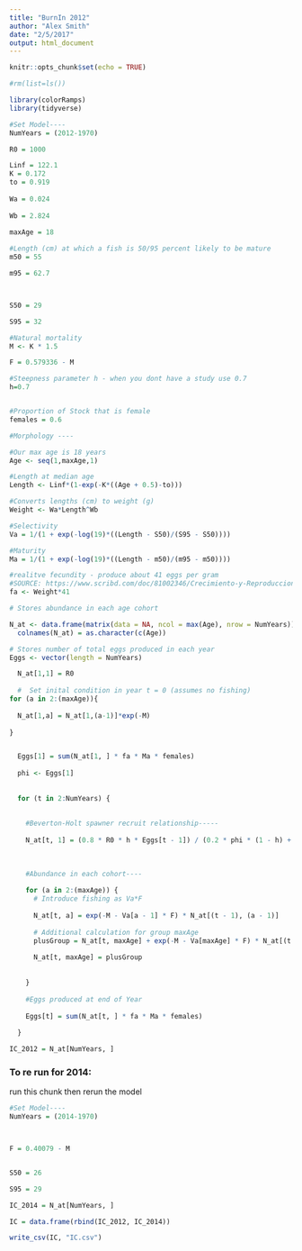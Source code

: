 ```yaml
---
title: "BurnIn 2012"
author: "Alex Smith"
date: "2/5/2017"
output: html_document
---
```


```r
knitr::opts_chunk$set(echo = TRUE)
```



```r
#rm(list=ls())

library(colorRamps)
library(tidyverse)

#Set Model----
NumYears = (2012-1970)

R0 = 1000

```


```r
Linf = 122.1
K = 0.172
to = 0.919
  
Wa = 0.024
  
Wb = 2.824
  
maxAge = 18

#Length (cm) at which a fish is 50/95 percent likely to be mature
m50 = 55

m95 = 62.7



S50 = 29

S95 = 32

#Natural mortality
M <- K * 1.5

F = 0.579336 - M

#Steepness parameter h - when you dont have a study use 0.7
h=0.7


#Proportion of Stock that is female
females = 0.6
```



```r
#Morphology ----

#Our max age is 18 years
Age <- seq(1,maxAge,1)

#Length at median age 
Length <- Linf*(1-exp(-K*((Age + 0.5)-to)))

#Converts lengths (cm) to weight (g)
Weight <- Wa*Length^Wb

#Selectivity
Va = 1/(1 + exp(-log(19)*((Length - S50)/(S95 - S50))))

#Maturity
Ma = 1/(1 + exp(-log(19)*((Length - m50)/(m95 - m50))))

#realitve fecundity - produce about 41 eggs per gram 
#SOURCE: https://www.scribd.com/doc/81002346/Crecimiento-y-Reproduccion-de-corvina
fa <- Weight*41


```


```r



# Stores abundance in each age cohort

N_at <- data.frame(matrix(data = NA, ncol = max(Age), nrow = NumYears))  
  colnames(N_at) = as.character(c(Age))

# Stores number of total eggs produced in each year   
Eggs <- vector(length = NumYears)

```
  

```r

  
  N_at[1,1] = R0
  
  #  Set inital condition in year t = 0 (assumes no fishing)
for (a in 2:(maxAge)){
 
  N_at[1,a] = N_at[1,(a-1)]*exp(-M)
  
}


  Eggs[1] = sum(N_at[1, ] * fa * Ma * females)
  
  phi <- Eggs[1]
  
  
  for (t in 2:NumYears) {
    
    
    #Beverton-Holt spawner recruit relationship-----
    
    N_at[t, 1] = (0.8 * R0 * h * Eggs[t - 1]) / (0.2 * phi * (1 - h) + (h - 0.2) * Eggs[t - 1])
                                                                             
    
    
    #Abundance in each cohort----
    
    for (a in 2:(maxAge)) {
      # Introduce fishing as Va*F
      
      N_at[t, a] = exp(-M - Va[a - 1] * F) * N_at[(t - 1), (a - 1)]
      
      # Additional calculation for group maxAge
      plusGroup = N_at[t, maxAge] + exp(-M - Va[maxAge] * F) * N_at[(t - 1), (maxAge)]
      
      N_at[t, maxAge] = plusGroup
      
      
    }
    
    #Eggs produced at end of Year
    
    Eggs[t] = sum(N_at[t, ] * fa * Ma * females)
    
  }

```


```r

IC_2012 = N_at[NumYears, ]
```

### To re run for 2014:
run this chunk then rerun the model

```r


#Set Model----
NumYears = (2014-1970)



F = 0.40079 - M


S50 = 26

S95 = 29

```

```r



IC_2014 = N_at[NumYears, ]

IC = data.frame(rbind(IC_2012, IC_2014))

write_csv(IC, "IC.csv")
```

